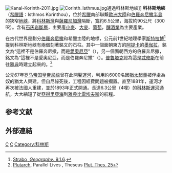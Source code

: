 {{coord|37|56|29|N|22|59|16|E|region:GR_type:landmark|display=title}}
[[Image:Kanal-Korinth-2011.jpg|thumb]]
[[Image:Corinth_Isthmus.jpg|thumb]]通過科林斯地峽]]
'''科林斯地峽'''（[[希臘語|希臘語]]：Isthmos Korinthou），位於[[希臘|希臘]]南部聯繫[[歐洲大陸|歐洲大陸]]和[[伯羅奔尼撒半島|伯羅奔尼撒半島]]的狹窄[[地峽|地峽]]，將[[科林斯湾_(希腊)|科林斯灣]]與[[薩羅尼加灣|薩羅尼加灣]]隔斷，寬約6.5公里，海拔約90公尺（300呎）。含有[[石灰岩|石灰岩]][[斷層|斷層]]，主要產[[小麥|小麥]]、[[大麥|大麥]]、[[葡萄|葡萄]]，[[釀酒業|釀酒業]]為主要產業。

在古代世界是劃分[[伯羅奔尼撒|伯羅奔尼撒]]和希臘主陸的地標，公元前1世紀地理學家[[斯特拉博|斯特拉博]]<ref>[http://perseus.uchicago.edu/perseus-cgi/citequery3.pl?dbname=GreekFeb2011&query=Str.%209.1.6&getid=2 Strabo, ''Geography''. 9.1.6].</ref> 提到科林斯地峽有兩個刻著銘文的石柱。其中一個面朝東方的[[阿提卡|阿提卡]]的[[墨伽拉|墨伽拉]]，銘文為“這裡不是伯羅奔尼撒，而是[[愛奧尼亞|愛奧尼亞]]”（{{lang|grc|τάδ᾽ οὐχὶ Πελοπόννησος, ἀλλ᾽ Ἰωνία}}），另一個面朝西方的伯羅奔尼撒，銘文為“這裡不是愛奧尼亞，而是伯羅奔尼撒”（{{lang|grc|τάδ᾽ ἐστὶ Πελοπόννησος, οὐκ Ἰωνία}}）。[[普魯塔克|普魯塔克]]認為這是[[忒修斯|忒修斯]]在前往[[雅典|雅典]]時建立起來的。<ref>[[普魯塔克|Plutarch]], Parallel Lives , Theseus [http://www.perseus.tufts.edu/hopper/text?doc=Perseus%3Atext%3A2008.01.0067%3Achapter%3D25 Plut. Thes. 25]</ref>

公元67年[[罗马帝国|罗马帝国]][[罗马帝国皇帝|皇帝]][[尼祿|尼祿]]曾在此開鑿[[運河|運河]]，利用約6000名因[[猶太起義|猶太起義]]被俘虜為奴的猶太人興建。但自尼祿死後，工程因經費問題被擱置。直至1881年，運河才再次被法國人重建，並於1893年正式開通。長達6.3公里（4哩）的[[科林斯運河|科林斯運河]]通航，大大縮短了從[[亞得里亞海|亞得里亞海]]到[[雅典|雅典]][[比雷埃夫斯|比雷埃夫斯]]的航程。

== 参考文献 ==
{{reflist}}

== 外部連結 ==
{{Authority control}}

[[Category:希腊地理|C]]
[[Category:地峽|C]]
[[Category:科林斯|Category:科林斯]]